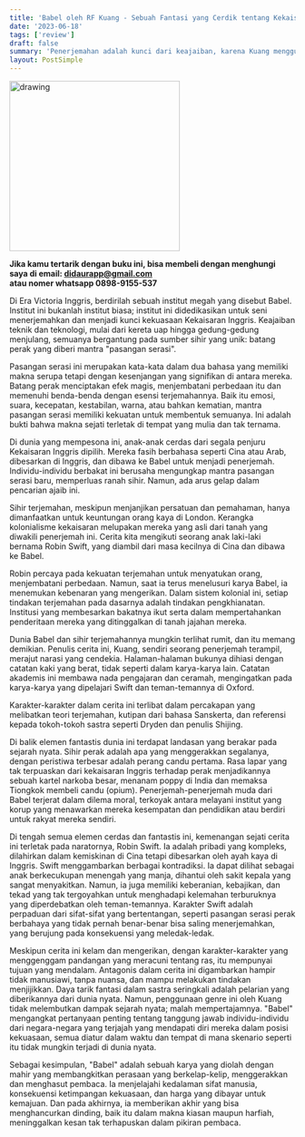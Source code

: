 ```yaml
---
title: 'Babel oleh RF Kuang - Sebuah Fantasi yang Cerdik tentang Kekaisaran'
date: '2023-06-18'
tags: ['review']
draft: false
summary: 'Penerjemahan adalah kunci dari keajaiban, karena Kuang menggunakan genre ini untuk mempertajam investigasi sejarah mengenai penjajahan, pembelajaran, dan kekuasaan'
layout: PostSimple
---
```


  <div className="hidden md:inline-flex shadow rounded-sm w-full  justify-center">
<img src="https://utopia-state-of-mind.com/wp-content/uploads/2022/08/Babel-by-R.F.-Kuang-US-1350x2048.jpg" alt="drawing" width="300"/>
</div>

**Jika kamu tertarik dengan buku ini, bisa membeli dengan menghungi saya di email: didaurapp@gmail.com  
atau nomer whatsapp 0898-9155-537**

Di Era Victoria Inggris, berdirilah sebuah institut megah yang disebut Babel. Institut ini bukanlah institut biasa; institut ini didedikasikan untuk seni menerjemahkan dan menjadi kunci kekuasaan Kekaisaran Inggris. Keajaiban teknik dan teknologi, mulai dari kereta uap hingga gedung-gedung menjulang, semuanya bergantung pada sumber sihir yang unik: batang perak yang diberi mantra "pasangan serasi".

Pasangan serasi ini merupakan kata-kata dalam dua bahasa yang memiliki makna serupa tetapi dengan kesenjangan yang signifikan di antara mereka. Batang perak menciptakan efek magis, menjembatani perbedaan itu dan memenuhi benda-benda dengan esensi terjemahannya. Baik itu emosi, suara, kecepatan, kestabilan, warna, atau bahkan kematian, mantra pasangan serasi memiliki kekuatan untuk membentuk semuanya. Ini adalah bukti bahwa makna sejati terletak di tempat yang mulia dan tak ternama.

Di dunia yang mempesona ini, anak-anak cerdas dari segala penjuru Kekaisaran Inggris dipilih. Mereka fasih berbahasa seperti Cina atau Arab, dibesarkan di Inggris, dan dibawa ke Babel untuk menjadi penerjemah. Individu-individu berbakat ini berusaha mengungkap mantra pasangan serasi baru, memperluas ranah sihir. Namun, ada arus gelap dalam pencarian ajaib ini.

Sihir terjemahan, meskipun menjanjikan persatuan dan pemahaman, hanya dimanfaatkan untuk keuntungan orang kaya di London. Kerangka kolonialisme kekaisaran melupakan mereka yang asli dari tanah yang diwakili penerjemah ini. Cerita kita mengikuti seorang anak laki-laki bernama Robin Swift, yang diambil dari masa kecilnya di Cina dan dibawa ke Babel.

Robin percaya pada kekuatan terjemahan untuk menyatukan orang, menjembatani perbedaan. Namun, saat ia terus menelusuri karya Babel, ia menemukan kebenaran yang mengerikan. Dalam sistem kolonial ini, setiap tindakan terjemahan pada dasarnya adalah tindakan pengkhianatan. Institusi yang membesarkan bakatnya ikut serta dalam mempertahankan penderitaan mereka yang ditinggalkan di tanah jajahan mereka.

Dunia Babel dan sihir terjemahannya mungkin terlihat rumit, dan itu memang demikian. Penulis cerita ini, Kuang, sendiri seorang penerjemah terampil, merajut narasi yang cendekia. Halaman-halaman bukunya dihiasi dengan catatan kaki yang berat, tidak seperti dalam karya-karya lain. Catatan akademis ini membawa nada pengajaran dan ceramah, mengingatkan pada karya-karya yang dipelajari Swift dan teman-temannya di Oxford.

Karakter-karakter dalam cerita ini terlibat dalam percakapan yang melibatkan teori terjemahan, kutipan dari bahasa Sanskerta, dan referensi kepada tokoh-tokoh sastra seperti Dryden dan penulis Shijing.

Di balik elemen fantastis dunia ini terdapat landasan yang berakar pada sejarah nyata. Sihir perak adalah apa yang menggerakkan segalanya, dengan peristiwa terbesar adalah perang candu pertama. Rasa lapar yang tak terpuaskan dari kekaisaran Inggris terhadap perak menjadikannya sebuah kartel narkoba besar, menanam poppy di India dan memaksa Tiongkok membeli candu (opium). Penerjemah-penerjemah muda dari Babel terjerat dalam dilema moral, terkoyak antara melayani institut yang korup yang menawarkan mereka kesempatan dan pendidikan atau berdiri untuk rakyat mereka sendiri.

Di tengah semua elemen cerdas dan fantastis ini, kemenangan sejati cerita ini terletak pada naratornya, Robin Swift. Ia adalah pribadi yang kompleks, dilahirkan dalam kemiskinan di Cina tetapi dibesarkan oleh ayah kaya di Inggris. Swift menggambarkan berbagai kontradiksi. Ia dapat dilihat sebagai anak berkecukupan menengah yang manja, dihantui oleh sakit kepala yang sangat menyakitkan. Namun, ia juga memiliki keberanian, kebajikan, dan tekad yang tak tergoyahkan untuk menghadapi kelemahan terburuknya yang diperdebatkan oleh teman-temannya. Karakter Swift adalah perpaduan dari sifat-sifat yang bertentangan, seperti pasangan serasi perak berbahaya yang tidak pernah benar-benar bisa saling menerjemahkan, yang berujung pada konsekuensi yang meledak-ledak.

Meskipun cerita ini kelam dan mengerikan, dengan karakter-karakter yang menggenggam pandangan yang meracuni tentang ras, itu mempunyai tujuan yang mendalam. Antagonis dalam cerita ini digambarkan hampir tidak manusiawi, tanpa nuansa, dan mampu melakukan tindakan menjijikkan. Daya tarik fantasi dalam sastra seringkali adalah pelarian yang diberikannya dari dunia nyata. Namun, penggunaan genre ini oleh Kuang tidak melembutkan dampak sejarah nyata; malah mempertajamnya. "Babel" mengangkat pertanyaan penting tentang tanggung jawab individu-individu dari negara-negara yang terjajah yang mendapati diri mereka dalam posisi kekuasaan, semua diatur dalam waktu dan tempat di mana skenario seperti itu tidak mungkin terjadi di dunia nyata.

Sebagai kesimpulan, "Babel" adalah sebuah karya yang diolah dengan mahir yang membangkitkan perasaan yang berkelap-kelip, menggerakkan dan menghasut pembaca. Ia menjelajahi kedalaman sifat manusia, konsekuensi ketimpangan kekuasaan, dan harga yang dibayar untuk kemajuan. Dan pada akhirnya, ia memberikan akhir yang bisa menghancurkan dinding, baik itu dalam makna kiasan maupun harfiah, meninggalkan kesan tak terhapuskan dalam pikiran pembaca.

